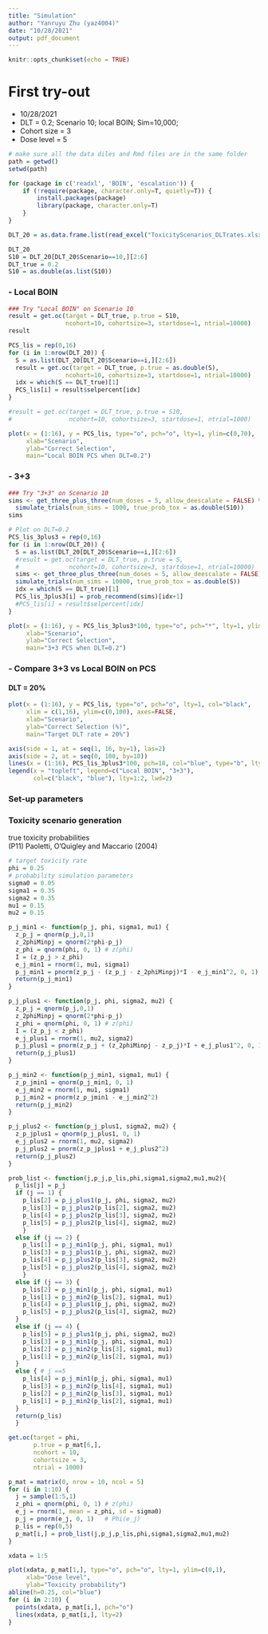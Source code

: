 ```yaml
---
title: "Simulation"
author: "Yanruyu Zhu (yaz4004)"
date: "10/28/2021"
output: pdf_document
---
```


```r
knitr::opts_chunk$set(echo = TRUE)
```

# First try-out         
- 10/28/2021      
- DLT = 0.2; Scenario 10; local BOIN; Sim=10,000;             
- Cohort size = 3        
- Dose level = 5
```r
# make sure all the data diles and Rmd files are in the same folder
path = getwd()
setwd(path)

for (package in c('readxl', 'BOIN', 'escalation')) {
    if (!require(package, character.only=T, quietly=T)) {
        install.packages(package)
        library(package, character.only=T)
    }
}

DLT_20 = as.data.frame.list(read_excel("ToxicityScenarios_DLTrates.xlsx", sheet = "DLT=0.2"))
```

```r
DLT_20
S10 = DLT_20[DLT_20$Scenario==10,][2:6]
DLT_true = 0.2
S10 = as.double(as.list(S10))

```

### - Local BOIN           

```r
### Try "Local BOIN" on Scenario 10 
result = get.oc(target = DLT_true, p.true = S10,
                ncohort=10, cohortsize=3, startdose=1, ntrial=10000)
result
```


```r
PCS_lis = rep(0,16)
for (i in 1:nrow(DLT_20)) {
  S = as.list(DLT_20[DLT_20$Scenario==i,][2:6])
  result = get.oc(target = DLT_true, p.true = as.double(S),
                ncohort=10, cohortsize=3, startdose=1, ntrial=10000)
  idx = which(S == DLT_true)[1]
  PCS_lis[i] = result$selpercent[idx]
}

#result = get.oc(target = DLT_true, p.true = S10,
#                ncohort=10, cohortsize=3, startdose=1, ntrial=1000)
```


```r
plot(x = (1:16), y = PCS_lis, type="o", pch="o", lty=1, ylim=c(0,70),
     xlab="Scenario",
     ylab="Correct Selection",
     main="Local BOIN PCS when DLT=0.2")
```

### - 3+3      
```r
### Try "3+3" on Scenario 10 
sims <- get_three_plus_three(num_doses = 5, allow_deescalate = FALSE) %>%
  simulate_trials(num_sims = 1000, true_prob_tox = as.double(S10))
sims
```


```r
# Plot on DLT=0.2
PCS_lis_3plus3 = rep(0,16)
for (i in 1:nrow(DLT_20)) {
  S = as.list(DLT_20[DLT_20$Scenario==i,][2:6])
  #result = get.oc(target = DLT_true, p.true = S,
  #              ncohort=10, cohortsize=3, startdose=1, ntrial=10000)
  sims <- get_three_plus_three(num_doses = 5, allow_deescalate = FALSE) %>%
  simulate_trials(num_sims = 10000, true_prob_tox = as.double(S))
  idx = which(S == DLT_true)[1]
  PCS_lis_3plus3[i] = prob_recommend(sims)[idx+1]
  #PCS_lis[i] = result$selpercent[idx]
}

```

```r
plot(x = (1:16), y = PCS_lis_3plus3*100, type="o", pch="*", lty=1, ylim=c(0,70),
     xlab="Scenario",
     ylab="Correct Selection",
     main="3+3 PCS when DLT=0.2")
```

### - Compare 3+3 vs Local BOIN on PCS       
#### DLT = 20%        
```r
plot(x = (1:16), y = PCS_lis, type="o", pch="o", lty=1, col="black",
     xlim = c(1,16), ylim=c(0,100), axes=FALSE,
     xlab="Scenario",
     ylab="Correct Selection (%)",
     main="Target DLT rate = 20%")

axis(side = 1, at = seq(1, 16, by=1), las=2)
axis(side = 2, at = seq(0, 100, by=10))
lines(x = (1:16), PCS_lis_3plus3*100, pch=18, col="blue", type="b", lty=2)
legend(x = "topleft", legend=c("Local BOIN", "3+3"),
       col=c("black", "blue"), lty=1:2, lwd=2)
```


### Set-up parameters      
### Toxicity scenario generation         
true toxicity probabilities           
(P11) Paoletti, O’Quigley and Maccario (2004)   

```r
# target toxicity rate
phi = 0.25
# probability simulation parameters
sigma0 = 0.05
sigma1 = 0.35
sigma2 = 0.35
mu1 = 0.15
mu2 = 0.15
```

```r
p_j_min1 <- function(p_j, phi, sigma1, mu1) {
  z_p_j = qnorm(p_j,0,1)
  z_2phiMinpj = qnorm(2*phi-p_j)
  z_phi = qnorm(phi, 0, 1) # z(phi)
  I = (z_p_j > z_phi)
  e_j_min1 = rnorm(1, mu1, sigma1)
  p_j_min1 = pnorm(z_p_j - (z_p_j - z_2phiMinpj)*I - e_j_min1^2, 0, 1)
  return(p_j_min1)
}

p_j_plus1 <- function(p_j, phi, sigma2, mu2) {
  z_p_j = qnorm(p_j,0,1)
  z_2phiMinpj = qnorm(2*phi-p_j)
  z_phi = qnorm(phi, 0, 1) # z(phi)
  I = (z_p_j < z_phi)
  e_j_plus1 = rnorm(1, mu2, sigma2)
  p_j_plus1 = pnorm(z_p_j + (z_2phiMinpj - z_p_j)*I + e_j_plus1^2, 0, 1)
  return(p_j_plus1)
}

p_j_min2 <- function(p_j_min1, sigma1, mu1) {
  z_p_jmin1 = qnorm(p_j_min1, 0, 1)
  e_j_min2 = rnorm(1, mu1, sigma1)
  p_j_min2 = pnorm(z_p_jmin1 - e_j_min2^2)
  return(p_j_min2)
}

p_j_plus2 <- function(p_j_plus1, sigma2, mu2) {
  z_p_jplus1 = qnorm(p_j_plus1, 0, 1)
  e_j_plus2 = rnorm(1, mu2, sigma2)
  p_j_plus2 = pnorm(z_p_jplus1 + e_j_plus2^2)
  return(p_j_plus2)
}

prob_list <- function(j,p_j,p_lis,phi,sigma1,sigma2,mu1,mu2){
  p_lis[j] = p_j
  if (j == 1) {
    p_lis[2] = p_j_plus1(p_j, phi, sigma2, mu2)
    p_lis[3] = p_j_plus2(p_lis[2], sigma2, mu2)
    p_lis[4] = p_j_plus2(p_lis[3], sigma2, mu2)
    p_lis[5] = p_j_plus2(p_lis[4], sigma2, mu2)
    } 
  else if (j == 2) {
    p_lis[1] = p_j_min1(p_j, phi, sigma1, mu1)
    p_lis[3] = p_j_plus1(p_j, phi, sigma2, mu2)
    p_lis[4] = p_j_plus2(p_lis[3], sigma2, mu2)
    p_lis[5] = p_j_plus2(p_lis[4], sigma2, mu2)
    } 
  else if (j == 3) {
    p_lis[2] = p_j_min1(p_j, phi, sigma1, mu1)
    p_lis[1] = p_j_min2(p_lis[2], sigma1, mu1)
    p_lis[4] = p_j_plus1(p_j, phi, sigma2, mu2)
    p_lis[5] = p_j_plus2(p_lis[4], sigma2, mu2)
  }
  else if (j == 4) {
    p_lis[5] = p_j_plus1(p_j, phi, sigma2, mu2)
    p_lis[3] = p_j_min1(p_j, phi, sigma1, mu1)
    p_lis[2] = p_j_min2(p_lis[3], sigma1, mu1)
    p_lis[1] = p_j_min2(p_lis[2], sigma1, mu1)
  }
  else { # j ==5
    p_lis[4] = p_j_min1(p_j, phi, sigma1, mu1)
    p_lis[3] = p_j_min2(p_lis[4], sigma1, mu1)
    p_lis[2] = p_j_min2(p_lis[3], sigma1, mu1)
    p_lis[1] = p_j_min2(p_lis[2], sigma1, mu1)
  }
  return(p_lis)
  }
```

```r
get.oc(target = phi,
       p.true = p_mat[6,],
       ncohort = 10,
       cohortsize = 3,
       ntrial = 1000)
```



```r
p_mat = matrix(0, nrow = 10, ncol = 5)
for (i in 1:10) {
  j = sample(1:5,1)
  z_phi = qnorm(phi, 0, 1) # z(phi)
  e_j = rnorm(1, mean = z_phi, sd = sigma0)   
  p_j = pnorm(e_j, 0, 1)   # Phi(e_j)
  p_lis = rep(0,5)
  p_mat[i,] = prob_list(j,p_j,p_lis,phi,sigma1,sigma2,mu1,mu2)
}
```

```r
xdata = 1:5

plot(xdata, p_mat[1,], type="o", pch="o", lty=1, ylim=c(0,1),
     xlab="Dose level",
     ylab="Toxicity probability")
abline(h=0.25, col="blue")
for (i in 2:10) {
  points(xdata, p_mat[i,], pch="o")
  lines(xdata, p_mat[i,], lty=2)
}

```

